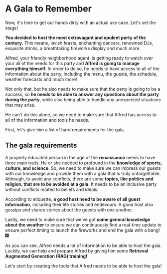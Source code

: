 # A Gala to Remember

Now, it's time to get our hands dirty with an actual use case. Let's set the stage!

**You decided to host the most extravagant and opulent party of the century.** This means, lavish feasts, enchanting dancers, renowned DJs, exquisite drinks, a breathtaking fireworks display and much more.

Alfred, your friendly neighborhood agent, is getting ready to watch over your all of the needs for this party and **Alfred is going to manage everything himself**. In order to do so, he needs to have access to all of the information about the party, including the menu, the guests, the schedule, weather forecasts and much more!

Not only that, but he also needs to make sure that the party is going to be a success, so **he needs to be able to answer any questions about the party during the party**, while also being able to handle any unexpected situations that may arise.

He can't do this alone, so we need to make sure that Alfred has access to all of the information and tools he needs.

First, let's give him a list of hard requirements for the gala.

## The gala requirements

A properly educated person in the age of the **renaissance** needs to have three main traits.
He or she needed to profound in the **knowledge of sports, culture, and science**. So, we need to make sure we can impress our guests with our knowledge and provide them with a gala that is truly unforgettable.
Although, to avoid any conflicts, there are some **topics, like politics and religion, that are to be avoided at a gala.** It needs to be an inclusive party without conflicts related to beliefs and ideals.

According to etiquette, **a good host need to be aware of all guest information**, including their life stories and endevours. A good host also gossips and shares stories about the guests with one another.

Lastly, we need to make sure that we've got **some general knowledge about the weather** to ensure we can continuously find a real-time update to ensure perfect timing to launch the fireworks and end the gala with a bang! 🎆

As you can see, Alfred needs a lot of information to be able to host the gala.
Luckily, we can help and prepare Alfred by giving him some **Retrieval Augmented Generation (RAG) training!**

Let's start by creating the tools that Alfred needs to be able to host the gala!

